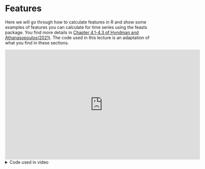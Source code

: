 # Features

Here we will go through how to calculate features in R and show some examples of features you can calculate for time series using the feasts package. You find more details in [Chapter 4.1-4.3 of Hyndman and Athanasopoulos(2021)](https://otexts.com/fpp3/some-simple-statistics.html). The code used in this lecture is an adaptation of what you find in these sections. 

<iframe src="https://player.vimeo.com/video/770666062?h=ead0e1cf78" width="640" height="360" frameborder="0" allow="autoplay; fullscreen; picture-in-picture" allowfullscreen>

</iframe>

<details>
<summary>Code used in video</summary>

```r
#| echo: true
#| eval: true
# --- Time series features ---
library(fpp3)
library(tidyverse)
theme_set(theme_bw() +
            theme(panel.grid.minor = element_blank(),
                  panel.grid.major = element_blank(),
                  strip.background = element_rect(fill ="white",
                                                  color = "transparent")))
 
# -- Features: mean --
tourism %>% 
  features(Trips, list(mean = mean)) %>%
  arrange(mean)

# -- Features: mean, sd, 2.5 and 97.5 percentiles --
tourism %>% 
  features(Trips, list(mean = mean,
                       sd   = sd,
                       p    = ~quantile(., probs = c(0.025, 0.975)))) %>%
  arrange(desc(sd))

# -- dplyr equivalent: --
tourism  %>% 
  as_tibble() %>% 
  group_by(Region,State,Purpose) %>%
  summarize(mean = mean(Trips)) %>%
  arrange(mean)

# -- ACF features --
tourism %>% 
  features(Trips, feat_acf) 

# -- STL features --
tourism %>%
  features(Trips, feat_stl) %>%
  ggplot(aes(x = trend_strength, y=seasonal_strength_year,
             color = Purpose)) + 
  geom_point() + 
  facet_wrap(vars(State))

# -- Time series with strongest seasonal component: --
tourism %>%
  features(Trips, feat_stl) %>%
  filter(
    seasonal_strength_year == max(seasonal_strength_year)
  ) %>%
  left_join(tourism, by = c("Region","State","Purpose")) %>%
  ggplot(aes(x=Quarter, y = Trips)) + geom_line() + 
  facet_grid(vars(Region,State,Purpose))
```

</details>